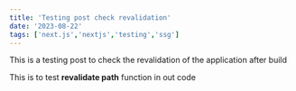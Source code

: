 ```yaml
---
title: 'Testing post check revalidation'
date: '2023-08-22'
tags: ['next.js','nextjs','testing','ssg']
---
```


This is a testing post to check the revalidation of the application after build

This is to test **revalidate path** function in out code 